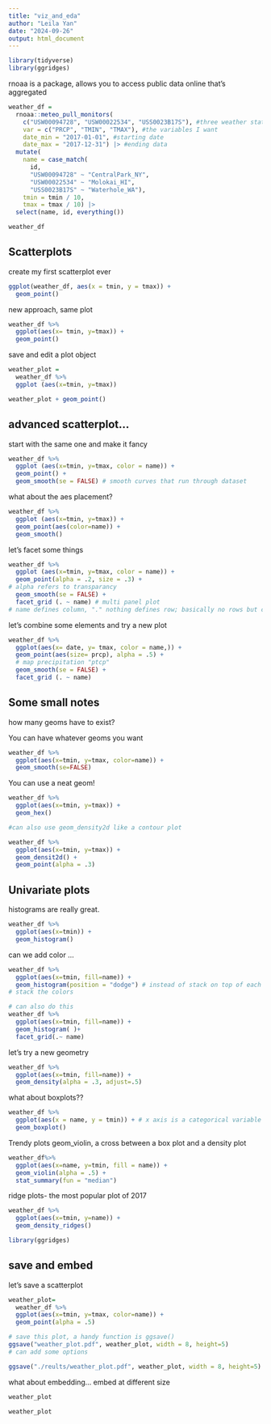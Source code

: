 ```yaml
---
title: "viz_and_eda"
author: "Leila Yan"
date: "2024-09-26"
output: html_document
---
```


```r
library(tidyverse)
library(ggridges)
```
rnoaa is a package, allows you to access public data online that's aggregated
```r
weather_df = 
  rnoaa::meteo_pull_monitors(
    c("USW00094728", "USW00022534", "USS0023B17S"), #three weather stations
    var = c("PRCP", "TMIN", "TMAX"), #the variables I want
    date_min = "2017-01-01", #starting date
    date_max = "2017-12-31") |> #ending data
  mutate(
    name = case_match(
      id, 
      "USW00094728" ~ "CentralPark_NY", 
      "USW00022534" ~ "Molokai_HI",
      "USS0023B17S" ~ "Waterhole_WA"),
    tmin = tmin / 10,
    tmax = tmax / 10) |>
  select(name, id, everything())

weather_df
```
## Scatterplots
create my first scatterplot ever

```r
ggplot(weather_df, aes(x = tmin, y = tmax)) +
  geom_point()

```

new approach, same plot
```r
weather_df %>%
  ggplot(aes(x= tmin, y=tmax)) +
  geom_point()
```
save and edit a plot object
```r
weather_plot = 
  weather_df %>%
  ggplot (aes(x=tmin, y=tmax))

weather_plot + geom_point()
```
## advanced scatterplot...

start with the same one and make it fancy
```r
weather_df %>%
  ggplot (aes(x=tmin, y=tmax, color = name)) + 
  geom_point() +
  geom_smooth(se = FALSE) # smooth curves that run through dataset
```
what about the aes placement?

```r
weather_df %>%
  ggplot (aes(x=tmin, y=tmax)) + 
  geom_point(aes(color=name)) +
  geom_smooth()
```
let's facet some things

```r
weather_df %>%
  ggplot (aes(x=tmin, y=tmax, color = name)) + 
  geom_point(alpha = .2, size = .3) +
# alpha refers to transparancy
  geom_smooth(se = FALSE) +
  facet_grid (. ~ name) # multi panel plot
# name defines column, "." nothing defines row; basically no rows but column; you can also reverse it and do (name ~ .)
```

let's combine some elements and try a new plot
```r
weather_df %>%
  ggplot(aes(x= date, y= tmax, color = name,)) +
  geom_point(aes(size= prcp), alpha = .5) +
  # map precipitation "ptcp"
  geom_smooth(se = FALSE) +
  facet_grid (. ~ name)
```

## Some small notes
how many geoms have to exist?

You can have whatever geoms you want
```r
weather_df %>%
  ggplot(aes(x=tmin, y=tmax, color=name)) +
  geom_smooth(se=FALSE)
```
You can use a neat geom!
```r
weather_df %>%
  ggplot(aes(x=tmin, y=tmax)) +
  geom_hex()

#can also use geom_density2d like a contour plot

weather_df %>%
  ggplot(aes(x=tmin, y=tmax)) +
  geom_densit2d() +
  geom_point(alpha = .3)
```

## Univariate plots
histograms are really great.
```r
weather_df %>%
  ggplot(aes(x=tmin)) +
  geom_histogram()
```
can we add color ...
```r
weather_df %>%
  ggplot(aes(x=tmin, fill=name)) +
  geom_histogram(position = "dodge") # instead of stack on top of each other, I want it to dodge
# stack the colors

# can also do this
weather_df %>%
  ggplot(aes(x=tmin, fill=name)) +
  geom_histogram( )+
  facet_grid(.~ name)
```

let's try a new geometry

```r
weather_df %>%
  ggplot(aes(x=tmin, fill=name)) +
  geom_density(alpha = .3, adjust=.5)
```

what about boxplots??
```r
weather_df %>%
  ggplot(aes(x = name, y = tmin)) + # x axis is a categorical variable
  geom_boxplot()
```

Trendy plots
geom_violin, a cross between a box plot and a density plot
```r
weather_df%>%
  ggplot(aes(x=name, y=tmin, fill = name)) +
  geom_violin(alpha = .5) +
  stat_summary(fun = "median")
```

ridge plots- the most popular plot of 2017
```r
weather_df %>%
  ggplot(aes(x=tmin, y=name)) +
  geom_density_ridges()
```
```r
library(ggridges)
```


## save and embed

let's save a scatterplot
```r
weather_plot=
  weather_df %>%
  ggplot(aes(x=tmin, y=tmax, color=name)) +
  geom_point(alpha = .5)

# save this plot, a handy function is ggsave()
ggsave("weather_plot.pdf", weather_plot, width = 8, height=5)
# can add some options

ggsave("./reults/weather_plot.pdf", weather_plot, width = 8, height=5)
```


what about embedding...
embed at different size
```r
weather_plot
```

```r
weather_plot
```






